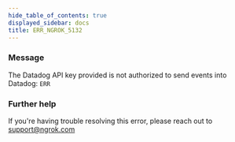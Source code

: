 ```yaml
---
hide_table_of_contents: true
displayed_sidebar: docs
title: ERR_NGROK_5132
---
```


### Message

The Datadog API key provided is not authorized to send events into Datadog: `ERR`

<ErrorDetails />

### Further help

If you're having trouble resolving this error, please reach out to [support@ngrok.com](mailto:support@ngrok.com?subject=Help%20with%20ERR_NGROK_5132)
